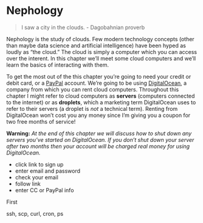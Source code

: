 # Nephology

> I saw a city in the clouds. - Dagobahnian proverb

Nephology is the study of clouds. Few modern technology concepts (other than 
maybe data science and artificial intelligence) have been hyped as loudly as "the
cloud." The cloud is simply a computer which you can access over the interent.
In this chapter we'll meet some cloud computers and we'll learn the basics of 
interacting with them.

To get the most out of the this chapter you're going to need your credit or
debit card, or a [PayPal](https://www.paypal.com) account. We're going to be
using [DigitalOcean](https://m.do.co/c/530d6cfa2b37), a company from which you
can rent cloud computers. Throughout this chapter I might refer to cloud
computers as **servers** (computers connected to the internet) or as
**droplets**, which a marketing term DigitalOcean uses to refer to their
servers (a droplet is *not* a technical term). Renting from DigitalOcean won't
cost you any money since I'm giving you a coupon for two free months of service!

**Warning:** *At the end of this chapter we will discuss how to shut down any
servers you've started on DigitalOcean. If you don't shut down your server
after two months then your account will be charged real money for using
DigitalOcean.*




- click link to sign up
- enter email and password
- check your email
- follow link
- enter CC or PayPal info



First

ssh, scp, curl, cron, ps